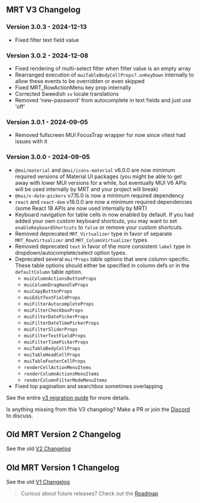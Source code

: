 
<Head>
  <title>{'MRT V3 Changelog - Material React Table V3 Docs'}</title>
  <meta name="description" content="Material React Table V3 Changelog" />
</Head>

## MRT V3 Changelog

### Version 3.0.3 - 2024-12-13

- Fixed filter text field value

### Version 3.0.2 - 2024-12-08

- Fixed rendering of multi-select filter when filter value is an empty array
- Rearranged execution of `muiTableBodyCellProps?.onKeyDown` internally to allow these events to be overridden or even skipped
- Fixed MRT_RowActionMenu key prop internally
- Corrected Sweedish `sv` locale translations
- Removed 'new-password' from autocomplete in text fields and just use 'off'

### Version 3.0.1 - 2024-09-05

- Removed fullscreen MUI FocusTrap wrapper for now since vitest had issues with it

### Version 3.0.0 - 2024-09-05

- `@mui/material` and `@mui/icons-material` v6.0.0 are now minimum required versions of Material UI packages (you might be able to get away with lower MUI versions for a while, but eventually MUI V6 APIs will be used internally by MRT and your project will break)
- `@mui/x-date-pickers` v7.15.0 is now a minimum required dependency
- `react` and `react-dom` v18.0.0 are now a minimum required dependencies (some React 18 APIs are now used internally by MRT)
- Keyboard navigation for table cells in now enabled by default. If you had added your own custom keyboard shortcuts, you may want to set `enableKeyboardShortcuts` to `false` or remove your custom shortcuts.
- Removed deprecated `MRT_Virtualizer` type in favor of separate `MRT_RowVirtualizer` and `MRT_ColumnVirtualizer` types
- Removed deprecated `text` in favor of the more consistent `label` type in dropdown/autocomplete/select option types.
- Deprecated several `mui*Props` table options that were column-specific. These table options should either be specified in column defs or in the `defaultColumn` table option.
  - `muiColumnActionsButtonProps`
  - `muiColumnDragHandleProps`
  - `muiCopyButtonProps`
  - `muiEditTextFieldProps`
  - `muiFilterAutocompleteProps`
  - `muiFilterCheckboxProps`
  - `muiFilterDatePickerProps`
  - `muiFilterDateTimePickerProps`
  - `muiFilterSliderProps`
  - `muiFilterTextFieldProps`
  - `muiFilterTimePickerProps`
  - `muiTableBodyCellProps`
  - `muiTableHeadCellProps`
  - `muiTableFooterCellProps`
  - `renderCellActionMenuItems`
  - `renderColumnActionsMenuItems`
  - `renderColumnFilterModeMenuItems`
- Fixed top pagination and searchbox sometimes overlapping

See the entire [v3 migration guide](/docs/getting-started/migrating-to-v3) for more details.

Is anything missing from this V3 changelog? Make a PR or join the [Discord](https://discord.gg/5wqyRx6fnm) to discuss.

## Old MRT Version 2 Changelog

See the old [V2 Changelog](https://v2.material-react-table.com/changelog)

## Old MRT Version 1 Changelog

See the old [V1 Changelog](https://v1.material-react-table.com/changelog)

> Curious about future releases? Check out the [Roadmap](/roadmap)
